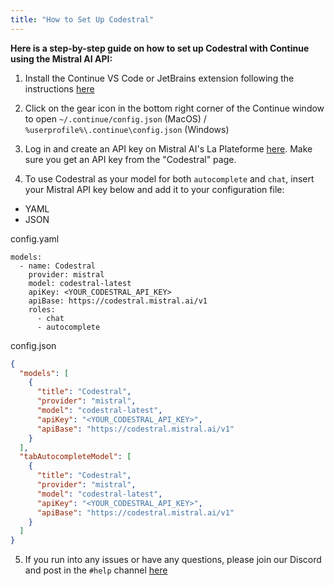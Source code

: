 ```yaml
---
title: "How to Set Up Codestral"
---
```


**Here is a step-by-step guide on how to set up Codestral with Continue using the Mistral AI API:**

1. Install the Continue VS Code or JetBrains extension following the instructions [here](/getting-started/install)

2. Click on the gear icon in the bottom right corner of the Continue window to open `~/.continue/config.json` (MacOS) / `%userprofile%\.continue\config.json` (Windows)

3. Log in and create an API key on Mistral AI's La Plateforme [here](https://console.mistral.ai/codestral). Make sure you get an API key from the "Codestral" page.

4. To use Codestral as your model for both `autocomplete` and `chat`, insert your Mistral API key below and add it to your configuration file:

- YAML
- JSON

config.yaml

```
models:
  - name: Codestral
    provider: mistral
    model: codestral-latest
    apiKey: <YOUR_CODESTRAL_API_KEY>
    apiBase: https://codestral.mistral.ai/v1
    roles:
      - chat
      - autocomplete
```

config.json

```json
{
  "models": [
    {
      "title": "Codestral",
      "provider": "mistral",
      "model": "codestral-latest",
      "apiKey": "<YOUR_CODESTRAL_API_KEY>",
      "apiBase": "https://codestral.mistral.ai/v1"
    }
  ],
  "tabAutocompleteModel": [
    {
      "title": "Codestral",
      "provider": "mistral",
      "model": "codestral-latest",
      "apiKey": "<YOUR_CODESTRAL_API_KEY>",
      "apiBase": "https://codestral.mistral.ai/v1"
    }
  ]
}
```

5. If you run into any issues or have any questions, please join our Discord and post in the `#help` channel [here](https://discord.gg/EfJEfdFnDQ)
